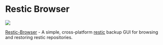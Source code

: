 
# Restic Browser

<p style={{"text-align": "center"}}>
   <img src="/img/showcase/restic-browser-2.png"/><br/>
</p>

[Restic-Browser](https://github.com/emuell/restic-browser) - A simple, cross-platform [restic](https://github.com/restic/restic) backup GUI for browsing and restoring restic repositories.




